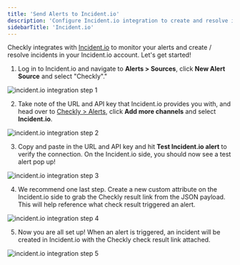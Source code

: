 ```yaml
---
title: 'Send Alerts to Incident.io'
description: 'Configure Incident.io integration to create and resolve incidents from Checkly alerts'
sidebarTitle: 'Incident.io'
---
```


Checkly integrates with [Incident.io](https://incident.io/) to monitor your alerts and create / resolve incidents in your Incident.io account. Let's get started!

1. Log in to Incident.io and navigate to **Alerts > Sources**, click **New Alert Source** and select "Checkly"."

![incident.io integration step 1](/images/docs/images/integrations/incidentio/incident_io_step1.png)

2. Take note of the URL and API key that Incident.io provides you with, and head over to [Checkly > Alerts](https://app.checklyhq.com/alerts/settings), click **Add more channels** and select **Incident.io**.

![incident.io integration step 2](/images/docs/images/integrations/incidentio/incident_io_step2.png)

3. Copy and paste in the URL and API key and hit **Test Incident.io alert** to verify the connection. On the Incident.io side, you should now see a test alert pop up!

![incident.io integration step 3](/images/docs/images/integrations/incidentio/incident_io_step3.png)

4. We recommend one last step. Create a new custom attribute on the Incident.io side to grab the Checkly result link from the JSON payload. This will help reference what check result triggered an alert.

![incident.io integration step 4](/images/docs/images/integrations/incidentio/incident_io_step4.png)

5. Now you are all set up! When an alert is triggered, an incident will be created in Incident.io with the Checkly check result link attached.

![incident.io integration step 5](/images/docs/images/integrations/incidentio/incident_io_step5.png)